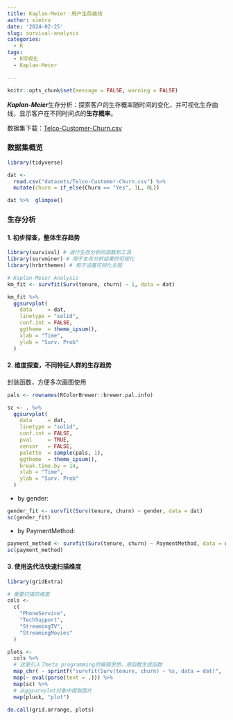 ```yaml
---
title: Kaplan-Meier：用户生存曲线
author: xiebro
date: '2024-02-25'
slug: survival-analysis
categories:
  - R
tags:
  - R可视化
  - Kaplan-Meier

---
```


```r
knitr::opts_chunk$set(message = FALSE, warning = FALSE)
```

***Kaplan-Meier***生存分析：探索客户的生存概率随时间的变化，并可视化生存曲线，显示客户在不同时间点的**生存概率**。

数据集下载：[Telco-Customer-Churn.csv](datasets/Telco-Customer-Churn.csv)

### 数据集概览
```r
library(tidyverse)

dat <- 
  read.csv("datasets/Telco-Customer-Churn.csv") %>% 
  mutate(churn = if_else(Churn == "Yes", 1L, 0L))

dat %>%  glimpse()
```


### 生存分析
#### 1. 初步探查，整体生存趋势
```r
library(survival) # 进行生存分析的函数和工具
library(survminer) # 用于生存分析结果的可视化
library(hrbrthemes) # 用于设置可视化主题

# Kaplan-Meier Analysis
km_fit <- survfit(Surv(tenure, churn) ~ 1, data = dat)

km_fit %>% 
  ggsurvplot(
    data     = dat,
    linetype = "solid",
    conf.int = FALSE,
    ggtheme  = theme_ipsum(),
    xlab = "Time",
    ylab = "Surv. Prob"
  )
```

#### 2. 维度探查，不同特征人群的生存趋势
封装函数，方便多次画图使用
```r
pals <- rownames(RColorBrewer::brewer.pal.info)

sc <- . %>%
  ggsurvplot(
    data     = dat,
    linetype = "solid",
    conf.int = FALSE,
    pval     = TRUE,
    censor   = FALSE,
    palette  = sample(pals, 1),
    ggtheme  = theme_ipsum(),
    break.time.by = 14,
    xlab = "Time",
    ylab = "Surv. Prob"
  )
```
- by gender:
```r
gender_fit <- survfit(Surv(tenure, churn) ~ gender, data = dat)
sc(gender_fit)
```

- by PaymentMethod:
```r
payment_method <- survfit(Surv(tenure, churn) ~ PaymentMethod, data = dat)
sc(payment_method)
```

#### 3. 使用迭代法快速扫描维度
```r
library(gridExtra)

# 需要扫描的维度
cols <-
  c(
    "PhoneService",
    "TechSupport",
    "StreamingTV",
    "StreamingMovies"
  )

plots <- 
  cols %>% 
  # 这里引入了meta programming的编程思想，用函数生成函数
  map_chr( ~ sprintf("survfit(Surv(tenure, churn) ~ %s, data = dat)", .x)) %>% 
  map(~ eval(parse(text = .))) %>% 
  map(sc) %>% 
  # 从ggsurvplot对象中提取图片
  map(pluck, "plot")

do.call(grid.arrange, plots)
```






